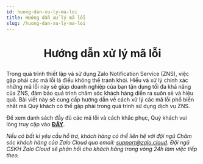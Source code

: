 ```yaml
---
id: huong-dan-xu-ly-ma-loi
title: Hướng dẫn xử lý mã lỗi
slug: /huong-dan-xu-ly-ma-loi
---
```


# <p align="center">Hướng dẫn xử lý mã lỗi</p>

Trong quá trình thiết lập và sử dụng Zalo Notification Service (ZNS), việc gặp phải các mã lỗi là điều không thể tránh khỏi. Hiểu và xử lý chính xác những mã lỗi này sẽ giúp doanh nghiệp của bạn tận dụng tối đa khả năng của ZNS, đảm bảo quá trình chăm sóc khách hàng diễn ra suôn sẻ và hiệu quả. Bài viết này sẽ cung cấp hướng dẫn về cách xử lý các mã lỗi phổ biến nhất mà Quý khách có thể gặp phải trong quá trình sử dụng dịch vụ ZNS.

Để xem danh sách đầy đủ các mã lỗi và cách khắc phục, Quý khách vui lòng truy cập vào [**ĐÂY**](https://developers.zalo.me/docs/zalo-notification-service/phu-luc/bang-ma-loi).

*Nếu có bất kì yêu cầu hỗ trợ, khách hàng có thể liên hệ với đội ngũ Chăm sóc khách hàng của Zalo Cloud qua email: support@zalo.cloud. Đội ngũ CSKH Zalo Cloud sẽ phản hồi cho khách hàng trong vòng 24h làm việc tiếp theo.*
